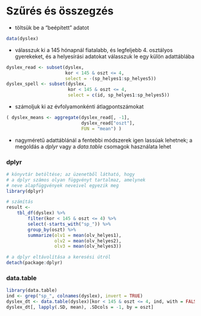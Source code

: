 # Szűrés és összegzés

- töltsük be a "beépített" adatot
```r
data(dyslex)
```

- válasszuk ki a 145 hónapnál fiatalabb, és legfeljebb 4. osztályos gyerekeket, 
és a helyesírási adatokat válasszuk le egy külön adattáblába
```r
dyslex_read <- subset(dyslex, 
                      kor < 145 & oszt <= 4, 
                      select = -(sp_helyes1:sp_helyes5))
dyslex_spell <- subset(dyslex, 
                       kor < 145 & oszt <= 4, 
                       select = c(id, sp_helyes1:sp_helyes5))
```

- számoljuk ki az évfolyamonkénti átlagpontszámokat
```r
( dyslex_means <- aggregate(dyslex_read[, -1], 
                            dyslex_read["oszt"], 
                            FUN = "mean") )
```

- nagyméretű adattáblánál a fentebbi módszerek igen lassúak lehetnek; 
a megoldás a *dplyr* vagy a *data.table* csomagok használata lehet

### dplyr

```r
# könyvtár betöltése; az üzenetből látható, hogy
# a dplyr számos olyan függvényt tartalmaz, amelynek
# neve alapfüggvények neveivel egyezik meg 
library(dplyr)

# számítás
result <- 
    tbl_df(dyslex) %>%
        filter(kor < 145 & oszt <= 4) %>%
        select(-starts_with("sp_")) %>%
        group_by(oszt) %>%
        summarize(olv1 = mean(olv_helyes1), 
                  olv2 = mean(olv_helyes2), 
                  olv3 = mean(olv_helyes3))

# a dplyr eltávolítása a keresési útról
detach(package:dplyr)
```

### data.table

```r
library(data.table)
ind <- grep("sp_", colnames(dyslex), invert = TRUE)
dyslex_dt <- data.table(dyslex)[kor < 145 & oszt <= 4, ind, with = FALSE]
dyslex_dt[, lapply(.SD, mean), .SDcols = -1, by = oszt]
```

